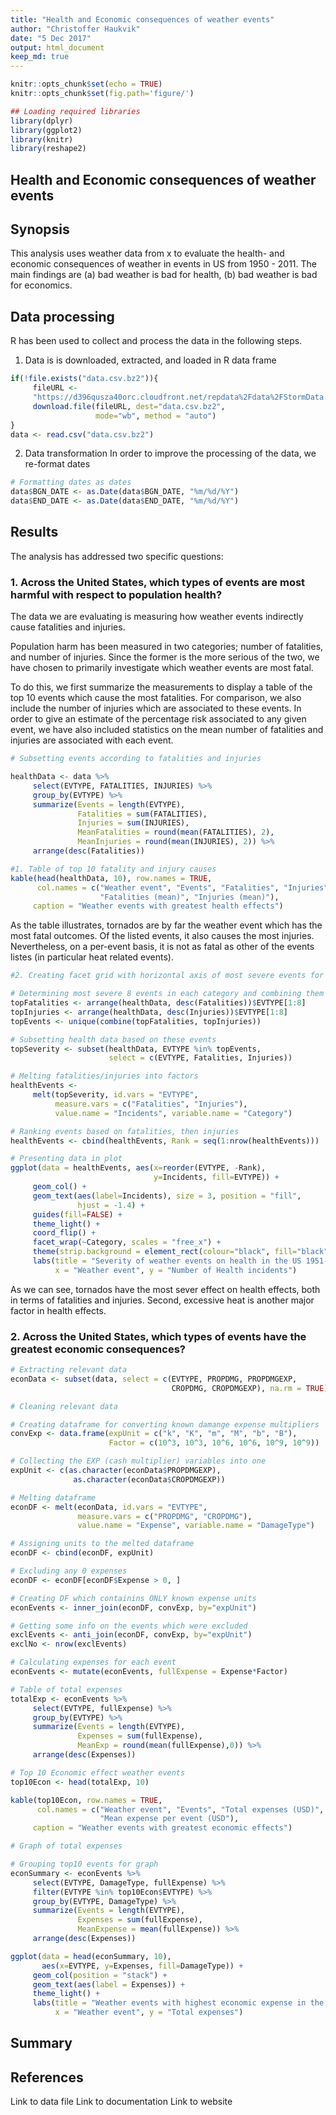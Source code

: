 ---
title: "Health and Economic consequences of weather events"
author: "Christoffer Haukvik"
date: "5 Dec 2017"
output: html_document
keep_md: true
---

```{r setup, include=FALSE}
knitr::opts_chunk$set(echo = TRUE)
knitr::opts_chunk$set(fig.path='figure/')

## Loading required libraries
library(dplyr)
library(ggplot2)
library(knitr)
library(reshape2)
```

## Health and Economic consequences of weather events

## Synopsis
This analysis uses weather data from x to evaluate the health- and economic consequences of weather in events in US from 1950 - 2011. The main findings are (a) bad weather is bad for health, (b) bad weather is bad for economics.

## Data processing
R has been used to collect and process the data in the following steps.

1. Data is is downloaded, extracted, and loaded in R data frame
```{r dataLoading, cache = TRUE}
if(!file.exists("data.csv.bz2")){
     fileURL <- 
     "https://d396qusza40orc.cloudfront.net/repdata%2Fdata%2FStormData.csv.bz2"
     download.file(fileURL, dest="data.csv.bz2", 
                   mode="wb", method = "auto") 
}
data <- read.csv("data.csv.bz2")
```

2. Data transformation
In order to improve the processing of the data, we re-format dates
```{r dataPreProcessing}
# Formatting dates as dates
data$BGN_DATE <- as.Date(data$BGN_DATE, "%m/%d/%Y")
data$END_DATE <- as.Date(data$END_DATE, "%m/%d/%Y")

```


## Results
The analysis has addressed two specific questions:

### 1. Across the United States, which types of events are most harmful with respect to population health?

The data we are evaluating is measuring how weather events indirectly cause fatalities and injuries.

Population harm has been measured in two categories; number of fatalities, and number of injuries. Since the former is the more serious of the two, we have chosen to primarily investigate which weather events are most fatal.

To do this, we first summarize the measurements to display a table of the top 10 events which cause the most fatalities. For comparison, we also include the number of injuries which are associated to these events. In order to give an estimate of the percentage risk associated to any given event, we have also included statistics on the mean number of fatalities and injuries are associated with each event.

```{r healthStats}
# Subsetting events according to fatalities and injuries

healthData <- data %>%
     select(EVTYPE, FATALITIES, INJURIES) %>%
     group_by(EVTYPE) %>%
     summarize(Events = length(EVTYPE),
               Fatalities = sum(FATALITIES),
               Injuries = sum(INJURIES),
               MeanFatalities = round(mean(FATALITIES), 2),
               MeanInjuries = round(mean(INJURIES), 2)) %>%
     arrange(desc(Fatalities))

#1. Table of top 10 fatality and injury causes
kable(head(healthData, 10), row.names = TRUE, 
      col.names = c("Weather event", "Events", "Fatalities", "Injuries", 
                    "Fatalities (mean)", "Injuries (mean)"), 
     caption = "Weather events with greatest health effects")
```
As the table illustrates, tornados are by far the weather event which has the most fatal outcomes. Of the listed events, it also causes the most injuries. Nevertheless, on a per-event basis, it is not as fatal as other of the events listes (in particular heat related events).

```{r healthEvents}
#2. Creating facet grid with horizontal axis of most severe events for both fatalities and injuries

# Determining most severe 8 events in each category and combining them
topFatalities <- arrange(healthData, desc(Fatalities))$EVTYPE[1:8]
topInjuries <- arrange(healthData, desc(Injuries))$EVTYPE[1:8]
topEvents <- unique(combine(topFatalities, topInjuries))

# Subsetting health data based on these events
topSeverity <- subset(healthData, EVTYPE %in% topEvents,
                      select = c(EVTYPE, Fatalities, Injuries))

# Melting fatalities/injuries into factors
healthEvents <- 
     melt(topSeverity, id.vars = "EVTYPE", 
          measure.vars = c("Fatalities", "Injuries"), 
          value.name = "Incidents", variable.name = "Category")

# Ranking events based on fatalities, then injuries
healthEvents <- cbind(healthEvents, Rank = seq(1:nrow(healthEvents)))

# Presenting data in plot
ggplot(data = healthEvents, aes(x=reorder(EVTYPE, -Rank), 
                                y=Incidents, fill=EVTYPE)) +
     geom_col() + 
     geom_text(aes(label=Incidents), size = 3, position = "fill", 
               hjust = -1.4) +
     guides(fill=FALSE) +
     theme_light() +
     coord_flip() +
     facet_wrap(~Category, scales = "free_x") +
     theme(strip.background = element_rect(colour="black", fill="black")) +
     labs(title = "Severity of weather events on health in the US 1951-2011",
          x = "Weather event", y = "Number of Health incidents")
```

As we can see, tornados have the most sever effect on health effects, both in terms of fatalities and injuries. Second, excessive heat is another major factor in health effects.


### 2. Across the United States, which types of events have the greatest economic consequences?

```{r econStats}

# Extracting relevant data
econData <- subset(data, select = c(EVTYPE, PROPDMG, PROPDMGEXP, 
                                    CROPDMG, CROPDMGEXP), na.rm = TRUE)

# Cleaning relevant data

# Creating dataframe for converting known damange expense multipliers
convExp <- data.frame(expUnit = c("k", "K", "m", "M", "b", "B"),
                      Factor = c(10^3, 10^3, 10^6, 10^6, 10^9, 10^9))

# Collecting the EXP (cash multiplier) variables into one
expUnit <- c(as.character(econData$PROPDMGEXP), 
              as.character(econData$CROPDMGEXP))

# Melting dataframe
econDF <- melt(econData, id.vars = "EVTYPE",
               measure.vars = c("PROPDMG", "CROPDMG"),
               value.name = "Expense", variable.name = "DamageType")

# Assigning units to the melted dataframe
econDF <- cbind(econDF, expUnit)

# Excluding any 0 expenses
econDF <- econDF[econDF$Expense > 0, ]

# Creating DF which containins ONLY known expense units
econEvents <- inner_join(econDF, convExp, by="expUnit")

# Getting some info on the events which were excluded
exclEvents <- anti_join(econDF, convExp, by="expUnit")
exclNo <- nrow(exclEvents)

# Calculating expenses for each event
econEvents <- mutate(econEvents, fullExpense = Expense*Factor)

# Table of total expenses
totalExp <- econEvents %>%
     select(EVTYPE, fullExpense) %>%
     group_by(EVTYPE) %>%
     summarize(Events = length(EVTYPE),
               Expenses = sum(fullExpense),
               MeanExp = round(mean(fullExpense),0)) %>%
     arrange(desc(Expenses))

# Top 10 Economic effect weather events
top10Econ <- head(totalExp, 10)

kable(top10Econ, row.names = TRUE, 
      col.names = c("Weather event", "Events", "Total expenses (USD)", 
                    "Mean expense per event (USD"), 
     caption = "Weather events with greatest economic effects")

# Graph of total expenses

# Grouping top10 events for graph
econSummary <- econEvents %>%
     select(EVTYPE, DamageType, fullExpense) %>%
     filter(EVTYPE %in% top10Econ$EVTYPE) %>%
     group_by(EVTYPE, DamageType) %>%
     summarize(Events = length(EVTYPE),
               Expenses = sum(fullExpense),
               MeanExpense = mean(fullExpense)) %>%
     arrange(desc(Expenses))

ggplot(data = head(econSummary, 10), 
       aes(x=EVTYPE, y=Expenses, fill=DamageType)) +
     geom_col(position = "stack") +
     geom_text(aes(label = Expenses)) +
     theme_light() +
     labs(title = "Weather events with highest economic expense in the US", 
          x = "Weather event", y = "Total expenses")

```


## Summary


## References
Link to data file
Link to documentation
Link to website